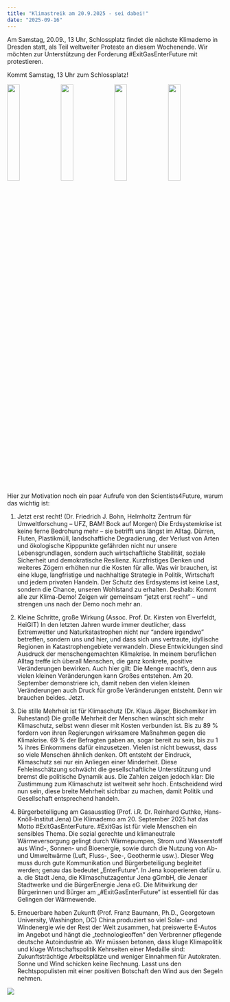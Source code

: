 ```yaml
---
title: "Klimastreik am 20.9.2025 - sei dabei!"
date: "2025-09-16"
---
```


Am Samstag, 20.09., 13 Uhr, Schlossplatz findet die nächste Klimademo in Dresden statt, als Teil weltweiter Proteste an diesem Wochenende. Wir möchten zur Unterstützung der Forderung #ExitGasEnterFuture mit protestieren. 

Kommt Samstag, 13 Uhr zum Schlossplatz! 

![](share_pic_1.jpg){width='24%'}
![](share_pic_2.png){width='24%'}
![](share_pic_3.png){width='24%'}
![](share_pic_4.png){width='24%'}


Hier zur Motivation noch ein paar Aufrufe von den Scientists4Future, warum das wichtig ist:

1. Jetzt erst recht! (Dr. Friedrich J. Bohn, Helmholtz Zentrum für Umweltforschung – UFZ, BAM! Bock auf Morgen)
Die Erdsystemkrise ist keine ferne Bedrohung mehr – sie betrifft uns längst im Alltag. Dürren, Fluten, Plastikmüll, landschaftliche Degradierung, der Verlust von Arten und ökologische Kipppunkte gefährden nicht nur unsere Lebensgrundlagen, sondern auch wirtschaftliche Stabilität, soziale Sicherheit und demokratische Resilienz. Kurzfristiges Denken und weiteres Zögern erhöhen nur die Kosten für alle. Was wir brauchen, ist eine kluge, langfristige und nachhaltige Strategie in Politik, Wirtschaft und jedem privaten Handeln. Der Schutz des Erdsystems ist keine Last, sondern die Chance, unseren Wohlstand zu erhalten. Deshalb: Kommt alle zur Klima-Demo! Zeigen wir gemeinsam “jetzt erst recht” – und strengen uns nach der Demo noch mehr an.

2. Kleine Schritte, große Wirkung (Assoc. Prof. Dr. Kirsten von Elverfeldt, HeiGIT)
In den letzten Jahren wurde immer deutlicher, dass Extremwetter und Naturkatastrophen nicht nur “andere irgendwo” betreffen, sondern uns und hier, und dass sich uns vertraute, idyllische Regionen in Katastrophengebiete verwandeln. Diese Entwicklungen sind Ausdruck der menschengemachten Klimakrise.
In meinem beruflichen Alltag treffe ich überall Menschen, die ganz konkrete, positive Veränderungen bewirken. Auch hier gilt: Die Menge macht's, denn aus vielen kleinen Veränderungen kann Großes entstehen. Am 20. September demonstriere ich, damit neben den vielen kleinen Veränderungen auch Druck für große Veränderungen entsteht. Denn wir brauchen beides. Jetzt. 
 
3. Die stille Mehrheit ist für Klimaschutz (Dr. Klaus Jäger, Biochemiker im Ruhestand)
Die große Mehrheit der Menschen wünscht sich mehr Klimaschutz, selbst wenn dieser mit Kosten verbunden ist. Bis zu 89 % fordern von ihren Regierungen wirksamere Maßnahmen gegen die Klimakrise. 69 % der Befragten gaben an, sogar bereit zu sein, bis zu 1 % ihres Einkommens dafür einzusetzen.
Vielen ist nicht bewusst, dass so viele Menschen ähnlich denken. Oft entsteht der Eindruck, Klimaschutz sei nur ein Anliegen einer Minderheit. Diese Fehleinschätzung schwächt die gesellschaftliche Unterstützung und bremst die politische Dynamik aus.
Die Zahlen zeigen jedoch klar: Die Zustimmung zum Klimaschutz ist weltweit sehr hoch. Entscheidend wird nun sein, diese breite Mehrheit sichtbar zu machen, damit Politik und Gesellschaft entsprechend handeln.
 
4. Bürgerbeteiligung am Gasausstieg (Prof. i.R. Dr. Reinhard Guthke, Hans-Knöll-Institut Jena)
Die Klimademo am 20. September 2025 hat das Motto #ExitGasEnterFuture. #ExitGas ist für viele Menschen ein sensibles Thema. Die sozial gerechte und klimaneutrale Wärmeversorgung gelingt durch Wärmepumpen, Strom und Wasserstoff aus Wind-, Sonnen- und Bioenergie, sowie durch die Nutzung von Ab- und Umweltwärme (Luft, Fluss-, See-, Geothermie usw.). Dieser Weg muss durch gute Kommunikation und Bürgerbeteiligung begleitet werden; genau das bedeutet „EnterFuture“. In Jena kooperieren dafür u. a. die Stadt Jena, die Klimaschutzagentur Jena gGmbH, die Jenaer Stadtwerke und die BürgerEnergie Jena eG. Die Mitwirkung der Bürgerinnen und Bürger am „#ExitGasEnterFuture“ ist essentiell für das Gelingen der Wärmewende.
 
5. Erneuerbare haben Zukunft (Prof. Franz Baumann, Ph.D., Georgetown University, Washington, DC)
China produziert so viel Solar- und Windenergie wie der Rest der Welt zusammen, hat preiswerte E-Autos im Angebot und hängt die „technologieoffen“ den Verbrenner pflegende deutsche Autoindustrie ab. Wir müssen betonen, dass kluge Klimapolitik und kluge Wirtschaftspolitik Kehrseiten einer Medaille sind: Zukunftsträchtige Arbeitsplätze und weniger Einnahmen für Autokraten. Sonne und Wind schicken keine Rechnung. Lasst uns den Rechtspopulisten mit einer positiven Botschaft den Wind aus den Segeln nehmen.
 


![](photo_2025-09-09_10-12-19.jpg)